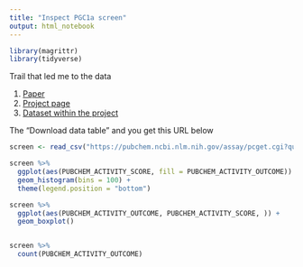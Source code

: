 ```yaml
---
title: "Inspect PGC1a screen"
output: html_notebook
---
```


```r
library(magrittr)
library(tidyverse)
```


Trail that led me to the data

1. [Paper](https://www.cell.com/cell/fulltext/S0092-8674(17)30249-0#secsectitle0075)
2. [Project page](https://pubchem.ncbi.nlm.nih.gov/bioassay/651721)
3. [Dataset within the project](https://pubchem.ncbi.nlm.nih.gov/bioassay/651723#section=Data-Table)

The "Download data table" and you get this URL below

```r
screen <- read_csv("https://pubchem.ncbi.nlm.nih.gov/assay/pcget.cgi?query=download&record_type=datatable&actvty=all&response_type=save&aid=651723")
```

```r
screen %>%
  ggplot(aes(PUBCHEM_ACTIVITY_SCORE, fill = PUBCHEM_ACTIVITY_OUTCOME)) + 
  geom_histogram(bins = 100) + 
  theme(legend.position = "bottom")

screen %>%
  ggplot(aes(PUBCHEM_ACTIVITY_OUTCOME, PUBCHEM_ACTIVITY_SCORE, )) + 
  geom_boxplot()


screen %>%
  count(PUBCHEM_ACTIVITY_OUTCOME)


```

